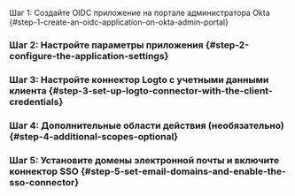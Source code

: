
Шаг 1: Создайте OIDC приложение на портале администратора Okta \{#step-1-create-an-oidc-application-on-okta-admin-portal}

<Step1 />

### Шаг 2: Настройте параметры приложения \{#step-2-configure-the-application-settings}

<Step2 />

### Шаг 3: Настройте коннектор Logto с учетными данными клиента \{#step-3-set-up-logto-connector-with-the-client-credentials}

<Step3 />

### Шаг 4: Дополнительные области действия (необязательно) \{#step-4-additional-scopes-optional}

<Step4 />

### Шаг 5: Установите домены электронной почты и включите коннектор SSO \{#step-5-set-email-domains-and-enable-the-sso-connector}

<Step5 />
